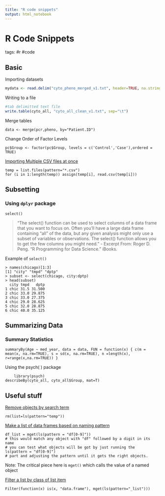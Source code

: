 ```yaml
---
title: "R code snippets"
output: html_notebook
---
```


# R Code Snippets 
tags: #r #code 

## Basic 

Importing datasets

``` r
mydata <- read.delim("cyto_pheno_merged_v1.txt", header=TRUE, na.strings="NA")
```
    
Writing to a file
	
``` r
#tab delimitted text file
write.table(cyto_all, "cyto_all_clean_v1.txt", sep="\t")
```	
	
Merge tables

    data <- merge(pcr,pheno, by="Patient.ID")

Change Order of Factor Levels 

    pc$Group <- factor(pc$Group, levels = c('Control','Case'),ordered = TRUE)
    
[ Importing Multiple CSV files at once](http://stackoverflow.com/questions/11433432/importing-multiple-csv-files-into-r)
 
 	temp = list.files(pattern="*.csv")
	for (i in 1:length(temp)) assign(temp[i], read.csv(temp[i]))   
    

## Subsetting

### Using `dplyr` package

`select()`

>“The select() function can be used to select columns of a data frame that you want to focus on. Often you’ll have a large data frame containing “all” of the data, but any given analysis might only use a subset of variables or observations. The select() function allows you to get the few columns you might need.” - Excerpt From: Roger D. Peng. “R Programming for Data Science.” iBooks. 

Example of `select()`

```
> names(chicago)[1:3]
[1] "city" "tmpd" "dptp"
> subset <- select(chicago, city:dptp)
> head(subset)
  city tmpd   dptp
1 chic 31.5 31.500
2 chic 33.0 29.875
3 chic 33.0 27.375
4 chic 29.0 28.625
5 chic 32.0 28.875
6 chic 40.0 35.125
```

    
## Summarizing Data

### Summary Statistics

	summaryBy(Age ~ med_year, data = data, FUN = function(x) { c(m = mean(x, na.rm=TRUE), s = sd(x, na.rm=TRUE), n =length(x), r=range(x,na.rm=TRUE)) }
	
Using the psych( ) package

    	library(psych)
	describeBy(cyto_all, cyto_all$Group, mat=T)
	
	
## Useful stuff

[Remove objects by search term](http://stackoverflow.com/questions/11624885/remove-multiple-objects-with-rm)

	rm(list=ls(pattern="temp"))
	
[Make a list of data frames based on naming pattern](http://stackoverflow.com/questions/17499013/how-do-i-make-a-list-of-data-frames)

	df_list = mget(ls(pattern = "df[0-9]"))
	# this would match any object with "df" followed by a digit in its name
	# you can test what objects will be got by just running the
	ls(pattern = "df[0-9]")
	# part and adjusting the pattern until it gets the right objects.
	
Note: The critical piece here is `mget()` which calls the value of a named object 

[Filter a list by class of list item](http://stackoverflow.com/questions/36661704/filter-values-of-a-list-in-r)

	Filter(function(x) is(x, "data.frame"), mget(ls(pattern="_list"))) 
	
	
	
	
	